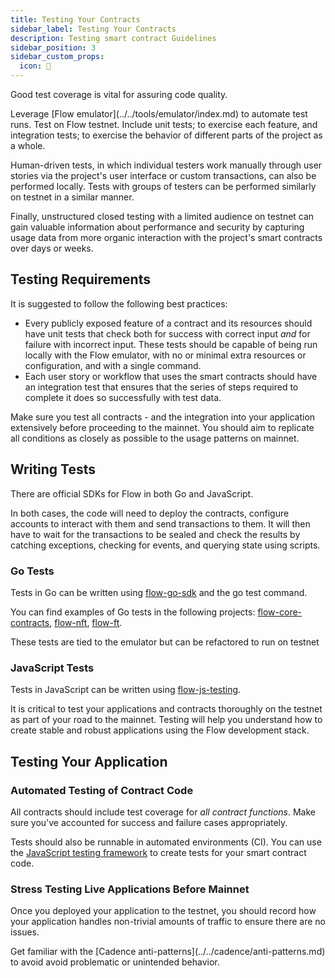```yaml
---
title: Testing Your Contracts 
sidebar_label: Testing Your Contracts 
description: Testing smart contract Guidelines
sidebar_position: 3
sidebar_custom_props:
  icon: 📝 
---
```


Good test coverage is vital for assuring code quality.

<Callout type="success">
Leverage [Flow emulator](../../tools/emulator/index.md) to automate test runs. Test on Flow testnet. Include unit tests; to exercise each feature, and integration tests; to exercise the behavior of different parts of the project as a whole.
</Callout>

Human-driven tests, in which individual testers work manually through user stories via the project's user interface or custom transactions, can also be performed locally. Tests with groups of testers can be performed similarly on testnet in a similar manner.

Finally, unstructured closed testing with a limited audience on testnet can gain valuable information about performance and security by capturing usage data from more organic interaction with the project's smart contracts over days or weeks.

## Testing Requirements

It is suggested to follow the following best practices:

- Every publicly exposed feature of a contract and its resources should have unit tests that check both for success with correct input _and_ for failure with incorrect input.
  These tests should be capable of being run locally with the Flow emulator, with no or minimal extra resources or configuration, and with a single command.
- Each user story or workflow that uses the smart contracts should have an integration test that ensures that the series of steps required to complete it does so successfully with test data.

Make sure you test all contracts - and the integration into your application extensively before proceeding to the mainnet.
You should aim to replicate all conditions as closely as possible to the usage patterns on mainnet.

## Writing Tests

There are official SDKs for Flow in both Go and JavaScript.

In both cases, the code will need to deploy the contracts, configure accounts to interact with them and send transactions to them. It will then have to wait for the transactions to be sealed and check the results by catching exceptions, checking for events, and querying state using scripts.

### Go Tests

Tests in Go can be written using [flow-go-sdk](https://github.com/onflow/flow-go-sdk) and the go test command.

You can find examples of Go tests in the following projects: [flow-core-contracts](https://github.com/onflow/flow-core-contracts/tree/master/lib/go/test), [flow-nft](https://github.com/onflow/flow-nft/tree/master/lib/go/test), [flow-ft](https://github.com/onflow/flow-ft/tree/master/lib/go/test).

<Callout type="info">
These tests are tied to the emulator but can be refactored to run on testnet
</Callout>

### JavaScript Tests

Tests in JavaScript can be written using [flow-js-testing](https://github.com/onflow/flow-js-testing).

It is critical to test your applications and contracts thoroughly on the testnet as part of your road to the mainnet. Testing will help you understand how to create stable and robust applications using the Flow development stack.

## Testing Your Application

### Automated Testing of Contract Code

All contracts should include test coverage for _all contract functions_. Make sure you've accounted for success and failure cases appropriately.

Tests should also be runnable in automated environments (CI). You can use the [JavaScript testing framework](https://github.com/onflow/flow-js-testing) to create tests for your smart contract code.

### Stress Testing Live Applications Before Mainnet

Once you deployed your application to the testnet, you should record how your application handles non-trivial amounts of traffic to ensure there are no issues.

<Callout type="success">
Get familiar with the [Cadence anti-patterns](../../cadence/anti-patterns.md) to avoid avoid problematic or unintended behavior.
</Callout>